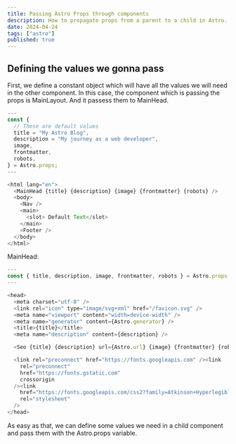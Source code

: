 ```yaml
---
title: Passing Astro Props through components
description: How to propagate props from a parent to a child in Astro.
date: 2024-04-24
tags: ["astro"]
published: true
---
```


## Defining the values we gonna pass

First, we define a constant object which will have all the values we will need in the other component.
In this case, the component which is passing the props is MainLayout. And it passess them to MainHead.

```js
---
const {
  // These are default values
  title = "My Astro Blog",
  description = "My journey as a web developer",
  image,
  frontmatter,
  robots,
} = Astro.props;
---

<html lang="en">
  <MainHead {title} {description} {image} {frontmatter} {robots} />
  <body>
    <Nav />
    <main>
      <slot> Default Text</slot>
    </main>
    <Footer />
  </body>
</html>
```

MainHead:

```js
---
const { title, description, image, frontmatter, robots } = Astro.props;
---

<head>
  <meta charset="utf-8" />
  <link rel="icon" type="image/svg+xml" href="/favicon.svg" />
  <meta name="viewport" content="width=device-width" />
  <meta name="generator" content={Astro.generator} />
  <title>{title}</title>
  <meta name="description" content={description} />

  <Seo {title} {description} url={Astro.url} {image} {frontmatter} {robots} />

  <link rel="preconnect" href="https://fonts.googleapis.com" /><link
    rel="preconnect"
    href="https://fonts.gstatic.com"
    crossorigin
  /><link
    href="https://fonts.googleapis.com/css2?family=Atkinson+Hyperlegible:ital,wght@0,400;0,700;1,400;1,700&display=swap"
    rel="stylesheet"
  />
</head>
```

As easy as that, we can define some values we need in a child component and pass them with the Astro.props variable.
